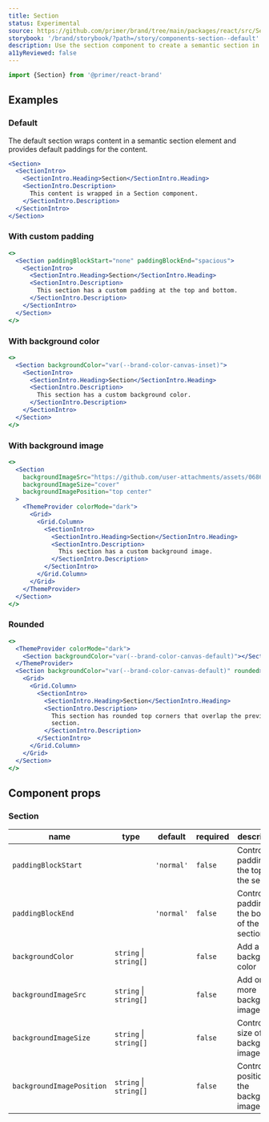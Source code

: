 ```yaml
---
title: Section
status: Experimental
source: https://github.com/primer/brand/tree/main/packages/react/src/Section/Section.tsx
storybook: '/brand/storybook/?path=/story/components-section--default'
description: Use the section component to create a semantic section in the page and group related content together.
a11yReviewed: false
---
```



```js
import {Section} from '@primer/react-brand'
```

## Examples

### Default

The default section wraps content in a semantic section element and provides default paddings for the content.

```jsx live
<Section>
  <SectionIntro>
    <SectionIntro.Heading>Section</SectionIntro.Heading>
    <SectionIntro.Description>
      This content is wrapped in a Section component.
    </SectionIntro.Description>
  </SectionIntro>
</Section>
```

### With custom padding

```jsx live
<>
  <Section paddingBlockStart="none" paddingBlockEnd="spacious">
    <SectionIntro>
      <SectionIntro.Heading>Section</SectionIntro.Heading>
      <SectionIntro.Description>
        This section has a custom padding at the top and bottom.
      </SectionIntro.Description>
    </SectionIntro>
  </Section>
</>
```

### With background color

```jsx live
<>
  <Section backgroundColor="var(--brand-color-canvas-inset)">
    <SectionIntro>
      <SectionIntro.Heading>Section</SectionIntro.Heading>
      <SectionIntro.Description>
        This section has a custom background color.
      </SectionIntro.Description>
    </SectionIntro>
  </Section>
</>
```

### With background image

```jsx live
<>
  <Section
    backgroundImageSrc="https://github.com/user-attachments/assets/068634a3-926d-49b8-b949-0b1e2a204651"
    backgroundImageSize="cover"
    backgroundImagePosition="top center"
  >
    <ThemeProvider colorMode="dark">
      <Grid>
        <Grid.Column>
          <SectionIntro>
            <SectionIntro.Heading>Section</SectionIntro.Heading>
            <SectionIntro.Description>
              This section has a custom background image.
            </SectionIntro.Description>
          </SectionIntro>
        </Grid.Column>
      </Grid>
    </ThemeProvider>
  </Section>
</>
```

### Rounded

```jsx live
<>
  <ThemeProvider colorMode="dark">
    <Section backgroundColor="var(--brand-color-canvas-default)"></Section>
  </ThemeProvider>
  <Section backgroundColor="var(--brand-color-canvas-default)" rounded>
    <Grid>
      <Grid.Column>
        <SectionIntro>
          <SectionIntro.Heading>Section</SectionIntro.Heading>
          <SectionIntro.Description>
            This section has rounded top corners that overlap the previous
            section.
          </SectionIntro.Description>
        </SectionIntro>
      </Grid.Column>
    </Grid>
  </Section>
</>
```

## Component props

### Section

| name                      | type                                                                     | default    | required | description                                      |
| ------------------------- | ------------------------------------------------------------------------ | ---------- | -------- | ------------------------------------------------ |
| `paddingBlockStart`       | <PropTableValues values={[...SectionPaddingVariants]} commaSeparated  /> | `'normal'` | `false`  | Control the padding at the top of the section    |
| `paddingBlockEnd`         | <PropTableValues values={[...SectionPaddingVariants]} commaSeparated  /> | `'normal'` | `false`  | Control the padding at the bottom of the section |
| `backgroundColor`         | `string` \| `string[]`                                                   |            | `false`  | Add a background color                           |
| `backgroundImageSrc`      | `string` \| `string[]`                                                   |            | `false`  | Add one or more background image                 |
| `backgroundImageSize`     | `string` \| `string[]`                                                   |            | `false`  | Control the size of the background image(s)      |
| `backgroundImagePosition` | `string` \| `string[]`                                                   |            | `false`  | Control the position of the background image(s)  |
